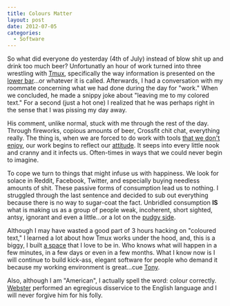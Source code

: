 ```yaml
---
title: Colours Matter
layout: post
date: 2012-07-05
categories:
  - Software
---
```


So what did everyone do yesterday (4th of July) instead of blow shit up
and drink too much beer? Unfortunatly an hour of work turned into three
wrestling with [Tmux][1], specifically the way information is presented
on the [lower bar][2]...or whatever it is called. Afterwards, I had a
conversation with my roommate concerning what we had done during the day
for "work." When we concluded, he made a snippy joke about
"leaving me to my colored text." For a second (just a hot one) I realized that he was perhaps
right in the sense that I was pissing my day away.

His comment, unlike normal,  stuck with me
through the rest of the day. Through fireworks, copious amounts of beer,
Crossfit chit chat, everything really. The thing is, when we are forced
to do work with tools [that we don't enjoy][3], our work begins to
reflect our [attitude][4]. It seeps into every little nook and cranny and it
infects us. Often-times in ways that we could never begin to imagine.

To cope we turn to things that might infuse us with happiness. We look for solace in
Reddit, Facebook, Twitter, and especially buying needless amounts of
shit. These passive forms of consumption lead us to nothing. I struggled
through the last sentence and decided to sub out everything because
there is no way to sugar-coat the fact. Unbridled consumption __IS__ what is making us
as a group of people weak, incoherent, short sighted, antsy, ignorant
and even a little...or a lot on the [pudgy side][5].

Although I may have wasted a good part of 3 hours hacking on "coloured
text," I learned a lot about how Tmux works under the hood, and,
this is a biggy, I built [a space][7] that I love to be in. Who knows
what will happen in a few minutes, in a few days or even in a few
months. What I know now is I will continue to build kick-ass, elegant software for people
who demand it because my working environment is great...cue [Tony][6].

Also, although I am "American", I actually spell the word: colour
correctly. [Webster][8] performed an egregious disservice to the English
language and I will never forgive him for his folly.


[1]: http://www.the-joke-box.com/pictures/tomahawk-utility-belt.jpg
[2]: http://c522735.r35.cf2.rackcdn.com/tmux4.jpg
[3]: http://windows.microsoft.com/en-US/windows/home
[4]: http://youtu.be/-JFfN5pKzFU
[5]: http://1.bp.blogspot.com/_lG2az5ut9w0/Sw91s3I42zI/AAAAAAAAESA/1Ly8c1PdJEM/s400/+When_Breasts_Grow_On_Back_01.jpg
[6]: http://2.bp.blogspot.com/-b9Y6zR4LXUw/TdFioigALEI/AAAAAAAAJqM/eyAxRKF8LCU/s1600/Funny-Tony-The-Tiger.jpg
[7]: http://pinterest.com/search/?q=cabin+porn
[8]: https://en.wikipedia.org/wiki/Noah_Webster
